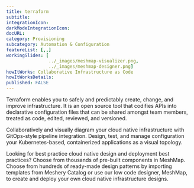 ```yaml
---
title: terraform
subtitle: 
integrationIcon: 
darkModeIntegrationIcon: 
docURL: 
category: Provisioning
subcategory: Automation & Configuration
featureList: [,,]
workingSlides: [
				../_images/meshmap-visualizer.png,
				../_images/meshmap-designer.png]
howItWorks: Collaborative Infrastructure as Code
howItWorksDetails: 
published: FALSE
---
```

Terraform enables you to safely and predictably create, change, and improve infrastructure. It is an open source tool that codifies APIs into declarative configuration files that can be shared amongst team members, treated as code, edited, reviewed, and versioned.
<p>
    Collaboratively and visually diagram your cloud native infrastructure with GitOps-style pipeline integration. Design, test, and manage configuration your Kubernetes-based, containerized applications as a visual topology.
</p>
<p>
    Looking for best practice cloud native design and deployment best practices? Choose from thousands of pre-built components in MeshMap. Choose from hundreds of ready-made design patterns by importing templates from Meshery Catalog or use our low code designer, MeshMap, to create and deploy your own cloud native infrastructure designs.
</p>